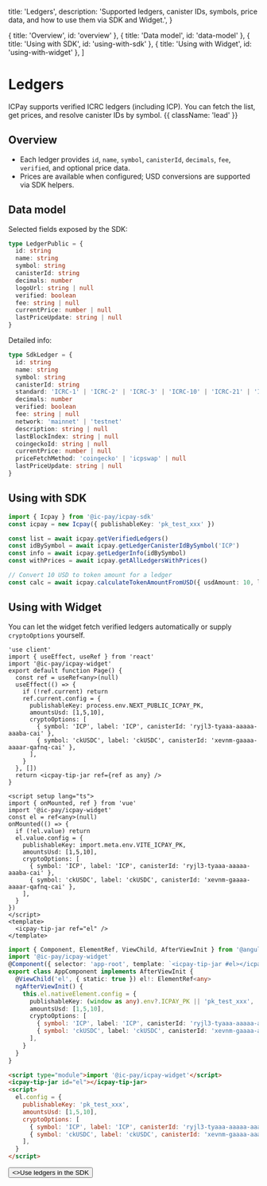   title: 'Ledgers',
  description:
    'Supported ledgers, canister IDs, symbols, price data, and how to use them via SDK and Widget.',
}

  { title: 'Overview', id: 'overview' },
  { title: 'Data model', id: 'data-model' },
  { title: 'Using with SDK', id: 'using-with-sdk' },
  { title: 'Using with Widget', id: 'using-with-widget' },
]

# Ledgers

ICPay supports verified ICRC ledgers (including ICP). You can fetch the list, get prices, and resolve canister IDs by symbol. {{ className: 'lead' }}

## Overview

- Each ledger provides `id`, `name`, `symbol`, `canisterId`, `decimals`, `fee`, `verified`, and optional price data.
- Prices are available when configured; USD conversions are supported via SDK helpers.

## Data model

Selected fields exposed by the SDK:

```ts
type LedgerPublic = {
  id: string
  name: string
  symbol: string
  canisterId: string
  decimals: number
  logoUrl: string | null
  verified: boolean
  fee: string | null
  currentPrice: number | null
  lastPriceUpdate: string | null
}
```

Detailed info:

```ts
type SdkLedger = {
  id: string
  name: string
  symbol: string
  canisterId: string
  standard: 'ICRC-1' | 'ICRC-2' | 'ICRC-3' | 'ICRC-10' | 'ICRC-21' | 'ICP' | 'EXT'
  decimals: number
  verified: boolean
  fee: string | null
  network: 'mainnet' | 'testnet'
  description: string | null
  lastBlockIndex: string | null
  coingeckoId: string | null
  currentPrice: number | null
  priceFetchMethod: 'coingecko' | 'icpswap' | null
  lastPriceUpdate: string | null
}
```

## Using with SDK

```ts
import { Icpay } from '@ic-pay/icpay-sdk'
const icpay = new Icpay({ publishableKey: 'pk_test_xxx' })

const list = await icpay.getVerifiedLedgers()
const idBySymbol = await icpay.getLedgerCanisterIdBySymbol('ICP')
const info = await icpay.getLedgerInfo(idBySymbol)
const withPrices = await icpay.getAllLedgersWithPrices()

// Convert 10 USD to token amount for a ledger
const calc = await icpay.calculateTokenAmountFromUSD({ usdAmount: 10, ledgerSymbol: 'ICP' })
```

## Using with Widget

You can let the widget fetch verified ledgers automatically or supply `cryptoOptions` yourself.

<CodeGroup title="Widget examples">

```tsx {{ title: 'Next.js' }}
'use client'
import { useEffect, useRef } from 'react'
import '@ic-pay/icpay-widget'
export default function Page() {
  const ref = useRef<any>(null)
  useEffect(() => {
    if (!ref.current) return
    ref.current.config = {
      publishableKey: process.env.NEXT_PUBLIC_ICPAY_PK,
      amountsUsd: [1,5,10],
      cryptoOptions: [
        { symbol: 'ICP', label: 'ICP', canisterId: 'ryjl3-tyaaa-aaaaa-aaaba-cai' },
        { symbol: 'ckUSDC', label: 'ckUSDC', canisterId: 'xevnm-gaaaa-aaaar-qafnq-cai' },
      ],
    }
  }, [])
  return <icpay-tip-jar ref={ref as any} />
}
```

```vue {{ title: 'Vue.js' }}
<script setup lang="ts">
import { onMounted, ref } from 'vue'
import '@ic-pay/icpay-widget'
const el = ref<any>(null)
onMounted(() => {
  if (!el.value) return
  el.value.config = {
    publishableKey: import.meta.env.VITE_ICPAY_PK,
    amountsUsd: [1,5,10],
    cryptoOptions: [
      { symbol: 'ICP', label: 'ICP', canisterId: 'ryjl3-tyaaa-aaaaa-aaaba-cai' },
      { symbol: 'ckUSDC', label: 'ckUSDC', canisterId: 'xevnm-gaaaa-aaaar-qafnq-cai' },
    ],
  }
})
</script>
<template>
  <icpay-tip-jar ref="el" />
</template>
```

```ts {{ title: 'Angular' }}
import { Component, ElementRef, ViewChild, AfterViewInit } from '@angular/core'
import '@ic-pay/icpay-widget'
@Component({ selector: 'app-root', template: `<icpay-tip-jar #el></icpay-tip-jar>` })
export class AppComponent implements AfterViewInit {
  @ViewChild('el', { static: true }) el!: ElementRef<any>
  ngAfterViewInit() {
    this.el.nativeElement.config = {
      publishableKey: (window as any).env?.ICPAY_PK || 'pk_test_xxx',
      amountsUsd: [1,5,10],
      cryptoOptions: [
        { symbol: 'ICP', label: 'ICP', canisterId: 'ryjl3-tyaaa-aaaaa-aaaba-cai' },
        { symbol: 'ckUSDC', label: 'ckUSDC', canisterId: 'xevnm-gaaaa-aaaar-qafnq-cai' },
      ],
    }
  }
}
```

```html {{ title: 'No framework' }}
<script type="module">import '@ic-pay/icpay-widget'</script>
<icpay-tip-jar id="el"></icpay-tip-jar>
<script>
  el.config = {
    publishableKey: 'pk_test_xxx',
    amountsUsd: [1,5,10],
    cryptoOptions: [
      { symbol: 'ICP', label: 'ICP', canisterId: 'ryjl3-tyaaa-aaaaa-aaaba-cai' },
      { symbol: 'ckUSDC', label: 'ckUSDC', canisterId: 'xevnm-gaaaa-aaaar-qafnq-cai' },
    ],
  }
</script>
```

</CodeGroup>

<div className="not-prose">
  <Button href="/sdk" variant="text" arrow="right">
    <>Use ledgers in the SDK</>
  </Button>
</div>


